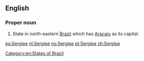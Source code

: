 ==English==
{{wikipedia}}

===Proper noun===
{{en-proper noun}}

# State in north-eastern [[Brazil]] which has [[Aracaju]] as its capital.

[[Category:en:States of Brazil]]

[[eo:Sergipe]]
[[nl:Sergipe]]
[[no:Sergipe]]
[[pt:Sergipe]]
[[zh:Sergipe]]